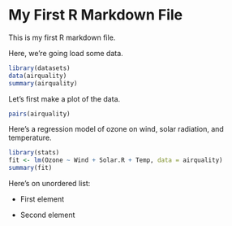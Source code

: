 My First R Markdown File
========================

This is my first R markdown file.

Here, we're going load some data.

```r
library(datasets)
data(airquality)
summary(airquality)
```


Let's first make a plot of the data.

```r
pairs(airquality)
```

Here's a regression model of ozone on wind, solar radiation, and temperature.

```r
library(stats)
fit <- lm(Ozone ~ Wind + Solar.R + Temp, data = airquality)
summary(fit)
```

Here's on unordered list:

* First element

* Second element